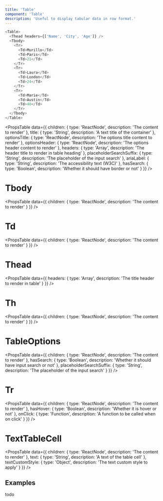 ```yaml
---
title: 'Table'
component: 'Table'
description: 'Useful to display tabular data in row format.'
---
```


```js
<Table>
  <Thead headers={['Name', 'City', 'Age']} />
  <Tbody>
    <Tr>
      <Td>Murillo</Td>
      <Td>Paris</Td>
      <Td>21</Td>
    </Tr>
    <Tr>
      <Td>Laura</Td>
      <Td>London</Td>
      <Td>24</Td>
    </Tr>
    <Tr>
      <Td>Marie</Td>
      <Td>Austin</Td>
      <Td>40</Td>
    </Tr>
  </Tbody>
</Table>
```

<PropsTable
  data={{
    children: {
      type: 'ReactNode',
      description: 'The content to render'
    },
    title: {
      type: 'String',
      description: 'A text title of the container'
    },
    optionsTitle: {
      type: 'ReactNode',
      description: 'The options title content to render'
    },
    optionsHeader: {
      type: 'ReactNode',
      description: 'The options header content to render'
    },
    headers: {
      type: 'Array',
      description: 'The header title to render in table heading'
    },
    placeholderSearchSuffix: {
      type: 'String',
      description: 'The placeholder of the input search'
    },
    ariaLabel: {
      type: 'String',
      description: 'The accessibility text (W3C)'
    },
    hasSearch: {
      type: 'Boolean',
      description: 'Whether it should have border or not'
    }
  }}
/>

# Tbody

<PropsTable
  data={{
    children: {
      type: 'ReactNode',
      description: 'The content to render'
    }
  }}
/>

# Td

<PropsTable
  data={{
    children: {
      type: 'ReactNode',
      description: 'The content to render'
    }
  }}
/>

# Thead

<PropsTable
  data={{
    headers: {
      type: 'Array',
      description: 'The title header to render in table'
    }
  }}
/>

# Th

<PropsTable
  data={{
    children: {
      type: 'ReactNode',
      description: 'The content to render'
    }
  }}
/>

# TableOptions

<PropsTable
  data={{
    children: {
      type: 'ReactNode',
      description: 'The content to render'
    },
    hasSearch: {
      type: 'Boolean',
      description: 'Whether it should have input search or not'
    },
    placeholderSearchSuffix: {
      type: 'String',
      description: 'The placeholder of the input search'
    }
  }}
/>

# Tr

<PropsTable
  data={{
    children: {
      type: 'ReactNode',
      description: 'The content to render'
    },
    hasHover: {
      type: 'Boolean',
      description: 'Whether it is hover or not'
    },
    onClick: {
      type: 'Function',
      description: 'A function to be called when on click'
    }
  }}
/>

# TextTableCell

<PropsTable
  data={{
    children: {
      type: 'ReactNode',
      description: 'The content to render'
    },
    text: {
      type: 'String',
      description: 'A text of the table cell'
    },
    textCustomStyle: {
      type: 'Object',
      description: 'The text custom style to apply'
    }
  }}
/>

## Examples

todo
